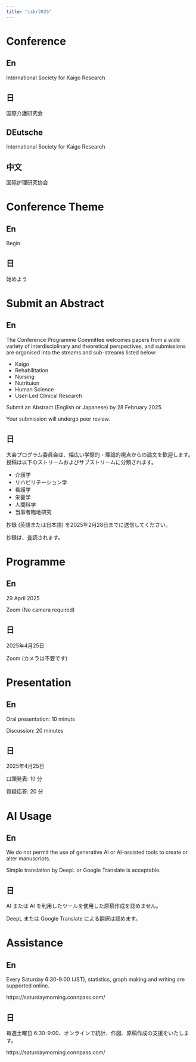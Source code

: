 ```yaml
---
title: "iskr2025"
---
```


# Conference

::: {.panel-tabset}
## En  {.unnumbered}

International Society for Kaigo Research

## 日   {.unnumbered}

国際介護研究会

## DEutsche

International Society for Kaigo Research

## 中文

国际护理研究协会

:::

# Conference Theme

::: {.panel-tabset}
## En  {.unnumbered}

Begin

## 日   {.unnumbered}

始めよう
:::


# Submit an Abstract

::: {.panel-tabset}
## En  {.unnumbered}

The Conference Programme Committee welcomes papers from a wide variety of interdisciplinary and theoretical perspectives, and submissions are organised into the streams and sub-streams listed below:

- Kaigo
- Rehabilitation
- Nursing
- Nutrituion
- Human Science
- User-Led Clinical Research

Submit an Abstract (English or Japanese) by 28 February 2025.

Your submission will undergo peer review.

## 日   {.unnumbered}

大会プログラム委員会は、幅広い学際的・理論的視点からの論文を歓迎します。投稿は以下のストリームおよびサブストリームに分類されます。

- 介護学
- リハビリテーション学
- 看護学
- 栄養学
- 人間科学
- 当事者臨地研究

抄録 (英語または日本語) を2025年2月28日までに送信してください。

抄録は、査読されます。

:::

# Programme

::: {.panel-tabset}
## En  {.unnumbered}

29 April 2025

Zoom (No camera required)

## 日   {.unnumbered}

2025年4月25日

Zoom (カメラは不要です)
:::

# Presentation

::: {.panel-tabset}
## En  {.unnumbered}

Oral presentation: 10 minuts

Discussion: 20 minutes

## 日   {.unnumbered}

2025年4月25日

口頭発表: 10 分

質疑応答: 20 分

:::

# AI Usage

::: {.panel-tabset}
## En  {.unnumbered}

We do not permit the use of generative AI or AI-assisted tools to create or alter  manuscripts. 

Simple translation by DeepL or Google Translate is acceptable.

## 日   {.unnumbered}

AI または AI を利用したツールを使用した原稿作成を認めません。

DeepL または Google Translate による翻訳は認めます。

:::

# Assistance

::: {.panel-tabset}
## En  {.unnumbered}

Every Saturday 6:30-9:00 (JST), statistics, graph making and writing are supported online.

https://saturdaymorning.connpass.com/

## 日   {.unnumbered}

毎週土曜日 6:30-9:00、オンラインで統計、作図、原稿作成の支援をいたします。

https://saturdaymorning.connpass.com/
:::


